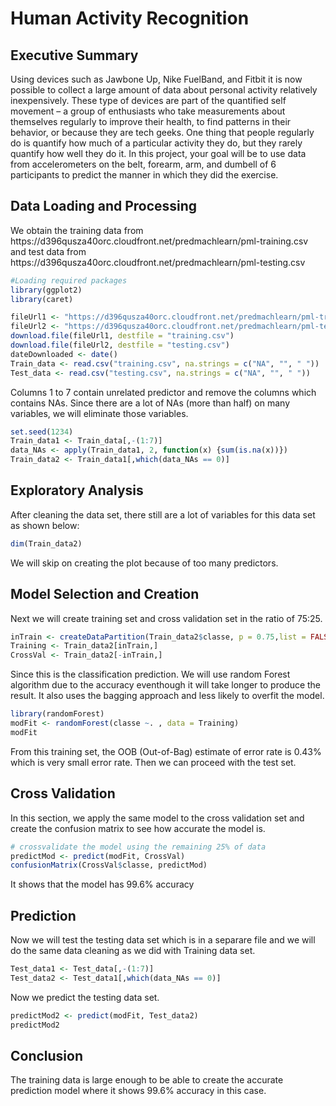 Human Activity Recognition
========================================================
## Executive Summary


Using devices such as Jawbone Up, Nike FuelBand, and Fitbit it is now possible to collect a large amount of data about personal activity relatively inexpensively. These type of devices are part of the quantified self movement – a group of enthusiasts who take measurements about themselves regularly to improve their health, to find patterns in their behavior, or because they are tech geeks. One thing that people regularly do is quantify how much of a particular activity they do, but they rarely quantify how well they do it. In this project, your goal will be to use data from accelerometers on the belt, forearm, arm, and dumbell of 6 participants to predict the manner in which they did the exercise.


## Data Loading and Processing


We obtain the training data from https://d396qusza40orc.cloudfront.net/predmachlearn/pml-training.csv and test data from https://d396qusza40orc.cloudfront.net/predmachlearn/pml-testing.csv

```r
#Loading required packages
library(ggplot2)
library(caret)
```

```r
fileUrl1 <- "https://d396qusza40orc.cloudfront.net/predmachlearn/pml-training.csv"
fileUrl2 <- "https://d396qusza40orc.cloudfront.net/predmachlearn/pml-testing.csv"
download.file(fileUrl1, destfile = "training.csv")
download.file(fileUrl2, destfile = "testing.csv")
dateDownloaded <- date()
Train_data <- read.csv("training.csv", na.strings = c("NA", "", " "))
Test_data <- read.csv("testing.csv", na.strings = c("NA", "", " "))
```


Columns 1 to 7 contain unrelated predictor and remove the columns which contains NAs. Since there are a lot of NAs (more than half) on many variables, we will eliminate those variables.

```r
set.seed(1234)
Train_data1 <- Train_data[,-(1:7)]
data_NAs <- apply(Train_data1, 2, function(x) {sum(is.na(x))})
Train_data2 <- Train_data1[,which(data_NAs == 0)]

```
## Exploratory Analysis


After cleaning the data set, there still are a lot of variables for this data set as shown below:

```r
dim(Train_data2)
```


We will skip on creating the plot because of too many predictors.

## Model Selection and Creation


Next we will create training set and cross validation set in the ratio of 75:25.

```r
inTrain <- createDataPartition(Train_data2$classe, p = 0.75,list = FALSE)
Training <- Train_data2[inTrain,]
CrossVal <- Train_data2[-inTrain,]
```


Since this is the classification prediction. We will use random Forest algorithm due to the accuracy eventhough it will take longer to produce the result. It also uses the bagging approach and less likely to overfit the model.

```r
library(randomForest)
modFit <- randomForest(classe ~. , data = Training)
modFit
```


From this training set, the OOB (Out-of-Bag) estimate of error rate is 0.43% which is very small error rate. Then we can proceed with the test set.

## Cross Validation


In this section, we apply the same model to the cross validation set and create the confusion matrix to see how accurate the model is.

```r
# crossvalidate the model using the remaining 25% of data
predictMod <- predict(modFit, CrossVal)
confusionMatrix(CrossVal$classe, predictMod)
```


It shows that the model has 99.6% accuracy

## Prediction


Now we will test the testing data set which is in a separare file and we will do the same data cleaning as we did with Training data set.

```r
Test_data1 <- Test_data[,-(1:7)]
Test_data2 <- Test_data1[,which(data_NAs == 0)]
```


Now we predict the testing data set.

```r
predictMod2 <- predict(modFit, Test_data2)
predictMod2
```


## Conclusion


The training data is large enough to be able to create the accurate prediction model where it shows 99.6% accuracy in this case.
